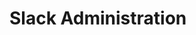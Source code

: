 
# Slack Administration

<Cards>
  <Card
    title="👨‍👩‍👧‍👦 Community Settings"
    href="/slack-administration/community-settings"
  />
  <Card title="🌐 Site Settings" href="/slack-administration/site-settings" />
  <Card
    title="👥 Member Settings"
    href="/slack-administration/member-settings"
  />
  <Card title="📰 Feed Settings" href="/slack-administration/feed-settings" />
</Cards>
